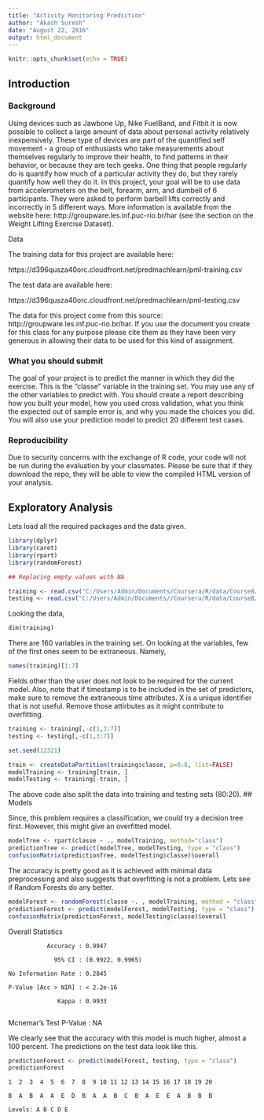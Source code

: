 ```yaml
---
title: "Activity Monitoring Prediction"
author: "Akash Suresh"
date: "August 22, 2016"
output: html_document
---
```


```r
knitr::opts_chunk$set(echo = TRUE)
```

## Introduction

### Background

Using devices such as Jawbone Up, Nike FuelBand, and Fitbit it is now possible to collect a large amount of data about personal activity relatively inexpensively. These type of devices are part of the quantified self movement - a group of enthusiasts who take measurements about themselves regularly to improve their health, to find patterns in their behavior, or because they are tech geeks. One thing that people regularly do is quantify how much of a particular activity they do, but they rarely quantify how well they do it. In this project, your goal will be to use data from accelerometers on the belt, forearm, arm, and dumbell of 6 participants. They were asked to perform barbell lifts correctly and incorrectly in 5 different ways. More information is available from the website here: http://groupware.les.inf.puc-rio.br/har (see the section on the Weight Lifting Exercise Dataset).

Data

The training data for this project are available here:

https://d396qusza40orc.cloudfront.net/predmachlearn/pml-training.csv

The test data are available here:

https://d396qusza40orc.cloudfront.net/predmachlearn/pml-testing.csv

The data for this project come from this source: http://groupware.les.inf.puc-rio.br/har. If you use the document you create for this class for any purpose please cite them as they have been very generous in allowing their data to be used for this kind of assignment.

### What you should submit

The goal of your project is to predict the manner in which they did the exercise. This is the "classe" variable in the training set. You may use any of the other variables to predict with. You should create a report describing how you built your model, how you used cross validation, what you think the expected out of sample error is, and why you made the choices you did. You will also use your prediction model to predict 20 different test cases.

### Reproducibility

Due to security concerns with the exchange of R code, your code will not be run during the evaluation by your classmates. Please be sure that if they download the repo, they will be able to view the compiled HTML version of your analysis.

## Exploratory Analysis

Lets load all the required packages and the data given.

```r
library(dplyr)
library(caret)
library(rpart)
library(randomForest)

## Replacing empty values with NA

training <- read.csv("C:/Users/Admin/Documents/Coursera/R/data/Course8/Activity-Monitoring-Prediction/data/pml-training.csv",na.strings=c("NA","#DIV/0!", ""))
testing <- read.csv("C:/Users/Admin/Documents//Coursera/R/data/Course8/Activity-Monitoring-Prediction/data/pml-testing.csv",na.strings=c("NA","#DIV/0!", ""))
```

Looking the data,

```r
dim(training)
```

There are 160 variables in the training set. On looking at the variables, few of the first ones seem to be extraneous. Namely,

```r
names(training)[1:7]
```

Fields other than the user does not look to be required for the current model. Also, note that if timestamp is to be included in the set of predictors, make sure to remove the extraneous time attributes. X is a unique identifier that is not useful. Remove those attirbutes as it might contribute to overfitting. 

```r
training <- training[,-c(1,3:7)]
testing <- testing[,-c(1,3:7)]

set.seed(12321)

train <- createDataPartition(training$classe, p=0.8, list=FALSE)
modelTraining <- training[train, ] 
modelTesting <- training[-train, ]
```

The above code also split the data into training and testing sets (80:20).
## Models

Since, this problem requires a classification, we could try a decision tree first. However, this might give an overfitted model.

```r
modelTree <- rpart(classe ~ ., modelTraining, method="class")
predictionTree <- predict(modelTree, modelTesting, type = "class")
confusionMatrix(predictionTree, modelTesting$classe)$overall
```


The accuracy is pretty good as it is achieved with minimal data preprocessing and also suggests that overfitting is not a problem. Lets see if Random Forests do any better.

```r
modelForest <- randomForest(classe ~. , modelTraining, method = "class")
predictionForest <- predict(modelForest, modelTesting, type = "class")
confusionMatrix(predictionForest, modelTesting$classe)$overall
```


Overall Statistics

               Accuracy : 0.9947   
               
                 95% CI : (0.9922, 0.9965)
                 
    No Information Rate : 0.2845        
    
    P-Value [Acc > NIR] : < 2.2e-16       
                                          
                  Kappa : 0.9933      
                  
 Mcnemar's Test P-Value : NA   


We clearly see that the accuracy with this model is much higher, almost a 100 percent. The predictions on the test data look like this.

```r
predictionForest <- predict(modelForest, testing, type = "class")
predictionForest
```

` 1  2  3  4  5  6  7  8  9 10 11 12 13 14 15 16 17 18 19 20`

`B  A  B  A  A  E  D  B  A  A  B  C  B  A  E  E  A  B  B  B`

`Levels: A B C D E`


